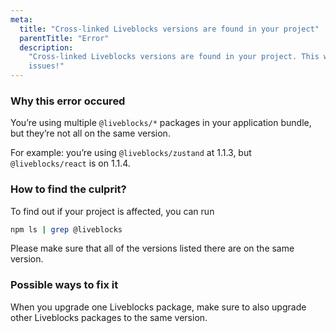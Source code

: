 ```yaml
---
meta:
  title: "Cross-linked Liveblocks versions are found in your project"
  parentTitle: "Error"
  description:
    "Cross-linked Liveblocks versions are found in your project. This will cause
    issues!"
---
```


### Why this error occured

You’re using multiple `@liveblocks/*` packages in your application bundle, but
they’re not all on the same version.

For example: you’re using `@liveblocks/zustand` at 1.1.3, but
`@liveblocks/react` is on 1.1.4.

### How to find the culprit?

To find out if your project is affected, you can run

```bash
npm ls | grep @liveblocks
```

Please make sure that all of the versions listed there are on the same version.

### Possible ways to fix it

When you upgrade one Liveblocks package, make sure to also upgrade other
Liveblocks packages to the same version.
